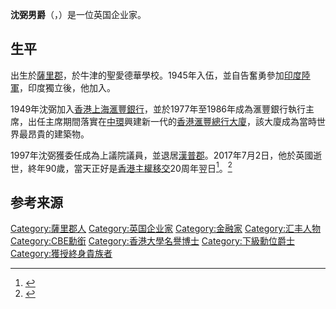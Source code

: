 {{Expand|time=2018-03-22T16:18:36+00:00}}
'''沈弼男爵'''{{CBE}}（{{lang-en|Michael Graham Ruddock Sandberg, Baron Sandberg}}，{{bd|1927年|5月31日|2017年|7月2日|Sandberg, Michael}}）是一位英国企业家。

==生平==
出生於[[薩里郡|薩里郡]]，於牛津的聖愛德華學校。1945年入伍，並自告奮勇參加[[不列顛印度軍隊|印度陸軍]]，印度獨立後，他加入{{link-en|騎兵團|1st King's Dragoon Guards}}。

1949年沈弼加入[[香港上海滙豐銀行|香港上海滙豐銀行]]，並於1977年至1986年成為滙豐銀行執行主席，出任主席期間落實在[[中環|中環]]興建新一代的[[香港滙豐總行大廈|香港滙豐總行大廈]]，該大廈成為當時世界最昂貴的建築物。

1997年沈弼獲委任成為上議院議員，並退居[[漢普郡|漢普郡]]。2017年7月2日，他於英國逝世，終年90歲，當天正好是[[香港主權移交|香港主權移交]]20周年翌日<ref>{{cite web|url=http://www.chinapress.com.my/20170712/%E5%B7%B2%E6%95%85%E5%8C%AF%E8%B1%90%E5%89%8D%E4%B8%BB%E5%B8%AD%E6%B2%88%E5%BC%BC-%E4%B8%80%E6%89%8B%E6%8B%89%E6%8B%94%E8%B6%85%E4%BA%BA%E6%9D%8E%E5%98%89%E8%AA%A0/|title=已故匯豐前主席沈弼 一手拉拔超人李嘉誠|publisher=中國報|date=2017-07-02|accessdate=2017-11-02|archive-date=2017-11-07|archive-url=https://web.archive.org/web/20171107010134/http://www.chinapress.com.my/20170712/%E5%B7%B2%E6%95%85%E5%8C%AF%E8%B1%90%E5%89%8D%E4%B8%BB%E5%B8%AD%E6%B2%88%E5%BC%BC-%E4%B8%80%E6%89%8B%E6%8B%89%E6%8B%94%E8%B6%85%E4%BA%BA%E6%9D%8E%E5%98%89%E8%AA%A0/|dead-url=no}}</ref>。<ref>{{cite web|url=http://www.telegraph.co.uk/obituaries/2017/07/07/lord-sandbergchairman-hongkong-bank-obituary/|title=Lord Sandberg, chairman of Hongkong Bank – obituary|language=en|accessdate=2017-07-08|archive-date=2017-07-09|archive-url=https://web.archive.org/web/20170709013539/http://www.telegraph.co.uk/obituaries/2017/07/07/lord-sandbergchairman-hongkong-bank-obituary/|dead-url=no}}</ref>

==参考来源==
{{reflist}}

{{start box}}
{{succession box | before=[[沙雅_(滙豐銀行)|沙雅]]| title=[[香港上海滙豐銀行|香港上海滙豐銀行]]執行主席| years = 1977年 – 1986年 | after=[[浦偉士|浦偉士]]}}
{{end box}}

{{滙豐主席及行政總裁}}

{{DEFAULTSORT:Sandberg, Michael}}
[[Category:薩里郡人|Category:薩里郡人]]
[[Category:英国企业家|Category:英国企业家]]
[[Category:金融家|Category:金融家]]
[[Category:汇丰人物|Category:汇丰人物]]
[[Category:CBE勳銜|Category:CBE勳銜]]
[[Category:香港大學名譽博士|Category:香港大學名譽博士]]
[[Category:下級勳位爵士|Category:下級勳位爵士]]
[[Category:獲授終身貴族者|Category:獲授終身貴族者]]